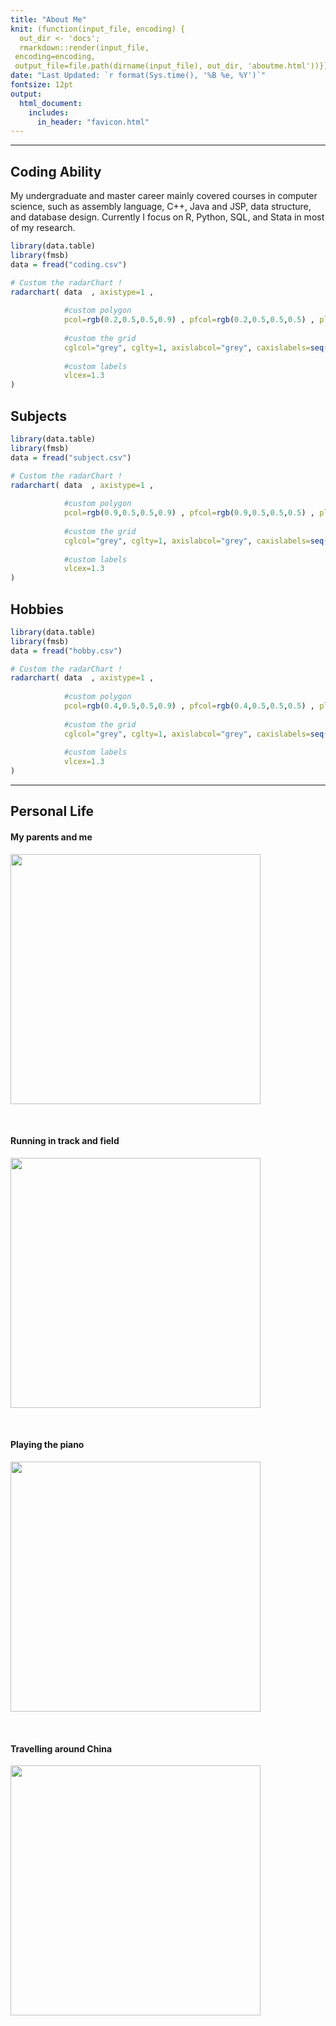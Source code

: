 ```yaml
---
title: "About Me"
knit: (function(input_file, encoding) {
  out_dir <- 'docs';
  rmarkdown::render(input_file,
 encoding=encoding,
 output_file=file.path(dirname(input_file), out_dir, 'aboutme.html'))})
date: "Last Updated: `r format(Sys.time(), '%B %e, %Y')`"
fontsize: 12pt
output: 
  html_document:
    includes:
      in_header: "favicon.html" 
---
```


***

## Coding Ability

My undergraduate and master career mainly covered courses in computer science, such as assembly language, C++, Java and JSP, data structure, and database design. Currently I focus on R, Python, SQL, and Stata in most of my research.

```r
library(data.table)
library(fmsb)
data = fread("coding.csv")

# Custom the radarChart !
radarchart( data  , axistype=1 , 
            
            #custom polygon
            pcol=rgb(0.2,0.5,0.5,0.9) , pfcol=rgb(0.2,0.5,0.5,0.5) , plwd=4 , 
            
            #custom the grid
            cglcol="grey", cglty=1, axislabcol="grey", caxislabels=seq(0,120,25), cglwd=0.8,
            
            #custom labels
            vlcex=1.3 
)
```


## Subjects

```r
library(data.table)
library(fmsb)
data = fread("subject.csv")

# Custom the radarChart !
radarchart( data  , axistype=1 , 
            
            #custom polygon
            pcol=rgb(0.9,0.5,0.5,0.9) , pfcol=rgb(0.9,0.5,0.5,0.5) , plwd=4 , 
            
            #custom the grid
            cglcol="grey", cglty=1, axislabcol="grey", caxislabels=seq(0,120,25), cglwd=0.8,
            
            #custom labels
            vlcex=1.3 
)
```

## Hobbies

```r
library(data.table)
library(fmsb)
data = fread("hobby.csv")

# Custom the radarChart !
radarchart( data  , axistype=1 , 
            
            #custom polygon
            pcol=rgb(0.4,0.5,0.5,0.9) , pfcol=rgb(0.4,0.5,0.5,0.5) , plwd=4 , 
            
            #custom the grid
            cglcol="grey", cglty=1, axislabcol="grey", caxislabels=seq(0,120,25), cglwd=0.8,
            
            #custom labels
            vlcex=1.3 
)
```

***
## Personal Life

#### My parents and me

![](family.jpg){width=400px}


&nbsp;

#### Running in track and field
![](athlete.jpg){width=400px}




&nbsp;

#### Playing the piano
![](piano.jpg){width=400px}






&nbsp;

#### Travelling around China
![](travel.jpg){width=400px}
